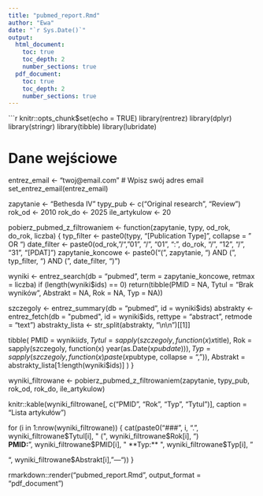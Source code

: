 ```yaml
---
title: "pubmed_report.Rmd"
author: "Ewa"
date: "`r Sys.Date()`"
output:
  html_document:
    toc: true
    toc_depth: 2
    number_sections: true
  pdf_document:
    toc: true
    toc_depth: 2
    number_sections: true
---
```


```r
knitr::opts_chunk$set(echo = TRUE)
library(rentrez)
library(dplyr)
library(stringr)
library(tibble)
library(lubridate)


# Dane wejściowe
entrez_email <- "twoj@email.com"  # Wpisz swój adres email
set_entrez_email(entrez_email)

zapytanie <- "Bethesda IV"
typy_pub <- c("Original research", "Review")
rok_od <- 2010
rok_do <- 2025
ile_artykulow <- 20

pobierz_pubmed_z_filtrowaniem <- function(zapytanie, typy, od_rok, do_rok, liczba) {
  typ_filter <- paste0(typy, "[Publication Type]", collapse = " OR ")
  date_filter <- paste0(od_rok, "/", "01", "/", "01", ":", do_rok, "/", "12", "/", "31", "[PDAT]")
  zapytanie_koncowe <- paste0("(", zapytanie, ") AND (", typ_filter, ") AND (", date_filter, ")")

  wyniki <- entrez_search(db = "pubmed", term = zapytanie_koncowe, retmax = liczba)
  if (length(wyniki$ids) == 0) return(tibble(PMID = NA, Tytul = "Brak wyników", Abstrakt = NA, Rok = NA, Typ = NA))

  szczegoly <- entrez_summary(db = "pubmed", id = wyniki$ids)
  abstrakty <- entrez_fetch(db = "pubmed", id = wyniki$ids, rettype = "abstract", retmode = "text")
  abstrakty_lista <- str_split(abstrakty, "\\n\\n")[[1]]

  tibble(
    PMID = wyniki$ids,
    Tytul = sapply(szczegoly, function(x) x$title),
    Rok = sapply(szczegoly, function(x) year(as.Date(x$pubdate))),
    Typ = sapply(szczegoly, function(x) paste(x$pubtype, collapse = ", ")),
    Abstrakt = abstrakty_lista[1:length(wyniki$ids)]
  )
}

wyniki_filtrowane <- pobierz_pubmed_z_filtrowaniem(zapytanie, typy_pub, rok_od, rok_do, ile_artykulow)


knitr::kable(wyniki_filtrowane[, c("PMID", "Rok", "Typ", "Tytul")], caption = "Lista artykułów")

for (i in 1:nrow(wyniki_filtrowane)) {
  cat(paste0("### ", i, ". ", wyniki_filtrowane$Tytul[i], " (", wyniki_filtrowane$Rok[i], ")  
**PMID:** ", wyniki_filtrowane$PMID[i], "  
**Typ:** ", wyniki_filtrowane$Typ[i], "  

", wyniki_filtrowane$Abstrakt[i], "\n\n---\n\n"))
}

rmarkdown::render("pubmed_report.Rmd", output_format = "pdf_document")
